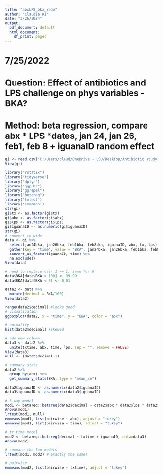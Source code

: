 ```yaml
---
title: "abxLPS_bka_redo"
author: "Claudia Ki"
date: "3/26/2024"
output:
  pdf_document: default
  html_document:
    df_print: paged
---
```

# 7/25/2022 
# Question: Effect of antibiotics and LPS challenge on phys variables - BKA? 
# Method: beta regression, compare abx * LPS *dates, jan 24, jan 26, feb1, feb 8 + iguanaID random effect
```r
gi <- read.csv("C:/Users/claud/OneDrive - USU/Desktop/Antibiotic study 2022/antibioticAnalysis/data/AbxMasterData_with_OSI.csv")
View(gi) 

library("rstatix")
library("tidyverse")
library("dplyr")
library("ggpubr")
library("ggrepel")
library("betareg")
library('lmtest')
library('emmeans')
str(gi)
gi$tx <- as.factor(gi$tx)
gi$abx <- as.factor(gi$abx)
gi$lps <- as.factor(gi$lps)
gi$iguanaID <- as.numeric(gi$iguanaID)
str(gi)
# convert to wide
data <- gi %>%
  select(jan24bka, jan26bka, feb1bka, feb8bka, iguanaID, abx, tx, lps) %>%
  gather(key = "time", value = "BKA", jan24bka, jan26bka, feb1bka, feb8bka) %>%
  convert_as_factor(iguanaID, time) %>%
  na.exclude()
View(data)

# need to replace over 1 == 1, same for 0
data$BKA[data$BKA > 100] <- 99.99
data$BKA[data$BKA < 0] <- 0.01

data2 <- data %>%
  mutate(decimal = BKA/100) 
View(data2)

range(data2$decimal) #looks good
# visualization
ggboxplot(data2, x = "time", y = "BKA", color = "abx")

# normality
hist(data2$decimal) #skewed

# add new column
data3 <- data2 %>%
  unite(txtime, abx, time, lps, sep = "", remove = FALSE)
View(data3)
null <- (data2$decimal~1)
```

```r
# summary stats
data2 %>%
  group_by(abx) %>%
  get_summary_stats(BKA, type = "mean_se")

data2$iguanaID <- as.numeric(data2$iguanaID)
data3$iguanaID <- as.numeric(data3$iguanaID)
```

```r
# 3-way model
mod1 <- betareg::betareg(data2$decimal ~ data2$abx * data2$lps * data2$time + data2$iguanaID) #note that I am using iguanaID which loses 2 df as opposed to 1|iguanaID which loses 1df because betareg doesn't allow to do mixed effect
Anova(mod1)
lrtest(mod1, null)
emmeans(mod1, list(pairwise ~ abx), adjust = "tukey")
emmeans(mod1, list(pairwise ~ time), adjust = "tukey")
```

```r
# tx_time model
mod2 <- betareg::betareg(decimal ~ txtime + iguanaID, data=data3)
Anova(mod2)
```

```r
# compare the two models
lrtest(mod1, mod2) # exactly the same!
```

```r
# pairwise
emmeans(mod2, list(pairwise ~ txtime), adjust = "tukey")

```
